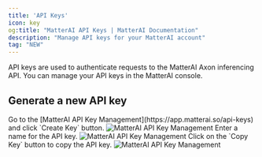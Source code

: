 ```yaml
---
title: 'API Keys'
icon: key
og:title: "MatterAI API Keys | MatterAI Documentation"
description: "Manage API keys for your MatterAI account"
tag: "NEW"
---
```

API keys are used to authenticate requests to the MatterAI Axon inferencing API. You can manage your API keys in the MatterAI console.

## Generate a new API key
<Steps>
<Step title="Generate a new API key">
Go to the [MatterAI API Key Management](https://app.matterai.so/api-keys) and click `Create Key` button.

<Frame>
<img src="/images/management/api-keys.png" alt="MatterAI API Key Management" />
</Frame>

</Step>
<Step title="Enter a name for the API key">
Enter a name for the API key.

<Frame>
<img src="/images/management/create-api-key.png" alt="MatterAI API Key Management" />
</Frame>
</Step>
<Step title="Click on the Copy Key button">
Click on the `Copy Key` button to copy the API key.

<Frame>
<img src="/images/management/copy-api-key.png" alt="MatterAI API Key Management" />
</Frame>
</Step>
</Steps>